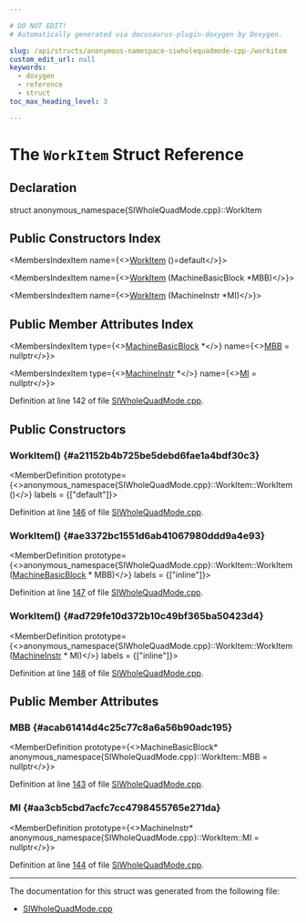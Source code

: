 ```yaml
---

# DO NOT EDIT!
# Automatically generated via docusaurus-plugin-doxygen by Doxygen.

slug: /api/structs/anonymous-namespace-siwholequadmode-cpp-/workitem
custom_edit_url: null
keywords:
  - doxygen
  - reference
  - struct
toc_max_heading_level: 3

---
```





# The `WorkItem` Struct Reference

<DoxygenPage pluginConfig={pluginConfig}>



## Declaration

<CodeBlock>struct anonymous_namespace{SIWholeQuadMode.cpp}::WorkItem</CodeBlock>

## Public Constructors Index

<MembersIndex>

<MembersIndexItem
  name={<><a href="#a21152b4b725be5debd6fae1a4bdf30c3">WorkItem</a> ()=default</>}>
</MembersIndexItem>

<MembersIndexItem
  name={<><a href="#ae3372bc1551d6ab41067980ddd9a4e93">WorkItem</a> (MachineBasicBlock &#42;MBB)</>}>
</MembersIndexItem>

<MembersIndexItem
  name={<><a href="#ad729fe10d372b10c49bf365ba50423d4">WorkItem</a> (MachineInstr &#42;MI)</>}>
</MembersIndexItem>

</MembersIndex>

## Public Member Attributes Index

<MembersIndex>

<MembersIndexItem
  type={<><a href="/docs/api/classes/llvm/machinebasicblock">MachineBasicBlock</a> &#42;</>}
  name={<><a href="#acab61414d4c25c77c8a6a56b90adc195">MBB</a> = nullptr</>}>
</MembersIndexItem>

<MembersIndexItem
  type={<><a href="/docs/api/classes/llvm/machineinstr">MachineInstr</a> &#42;</>}
  name={<><a href="#aa3cb5cbd7acfc7cc4798455765e271da">MI</a> = nullptr</>}>
</MembersIndexItem>

</MembersIndex>


Definition at line 142 of file <a href="/docs/api/files/lib/lib/target/lib/target/amdgpu/siwholequadmode-cpp">SIWholeQuadMode.cpp</a>.

<SectionDefinition>

## Public Constructors

### WorkItem() {#a21152b4b725be5debd6fae1a4bdf30c3}

<MemberDefinition
  prototype={<>anonymous&#95;namespace&#123;SIWholeQuadMode.cpp&#125;::WorkItem::WorkItem ()</>}
  labels = {["default"]}>

Definition at line <a href="/docs/api/files/lib/lib/target/lib/target/amdgpu/siwholequadmode-cpp/#l00146">146</a> of file <a href="/docs/api/files/lib/lib/target/lib/target/amdgpu/siwholequadmode-cpp">SIWholeQuadMode.cpp</a>.
</MemberDefinition>

### WorkItem() {#ae3372bc1551d6ab41067980ddd9a4e93}

<MemberDefinition
  prototype={<>anonymous&#95;namespace&#123;SIWholeQuadMode.cpp&#125;::WorkItem::WorkItem (<a href="/docs/api/classes/llvm/machinebasicblock">MachineBasicBlock</a> &#42; MBB)</>}
  labels = {["inline"]}>

Definition at line <a href="/docs/api/files/lib/lib/target/lib/target/amdgpu/siwholequadmode-cpp/#l00147">147</a> of file <a href="/docs/api/files/lib/lib/target/lib/target/amdgpu/siwholequadmode-cpp">SIWholeQuadMode.cpp</a>.
</MemberDefinition>

### WorkItem() {#ad729fe10d372b10c49bf365ba50423d4}

<MemberDefinition
  prototype={<>anonymous&#95;namespace&#123;SIWholeQuadMode.cpp&#125;::WorkItem::WorkItem (<a href="/docs/api/classes/llvm/machineinstr">MachineInstr</a> &#42; MI)</>}
  labels = {["inline"]}>

Definition at line <a href="/docs/api/files/lib/lib/target/lib/target/amdgpu/siwholequadmode-cpp/#l00148">148</a> of file <a href="/docs/api/files/lib/lib/target/lib/target/amdgpu/siwholequadmode-cpp">SIWholeQuadMode.cpp</a>.
</MemberDefinition>

</SectionDefinition>

<SectionDefinition>

## Public Member Attributes

### MBB {#acab61414d4c25c77c8a6a56b90adc195}

<MemberDefinition
  prototype={<>MachineBasicBlock&#42; anonymous&#95;namespace&#123;SIWholeQuadMode.cpp&#125;::WorkItem::MBB = nullptr</>}>

Definition at line <a href="/docs/api/files/lib/lib/target/lib/target/amdgpu/siwholequadmode-cpp/#l00143">143</a> of file <a href="/docs/api/files/lib/lib/target/lib/target/amdgpu/siwholequadmode-cpp">SIWholeQuadMode.cpp</a>.
</MemberDefinition>

### MI {#aa3cb5cbd7acfc7cc4798455765e271da}

<MemberDefinition
  prototype={<>MachineInstr&#42; anonymous&#95;namespace&#123;SIWholeQuadMode.cpp&#125;::WorkItem::MI = nullptr</>}>

Definition at line <a href="/docs/api/files/lib/lib/target/lib/target/amdgpu/siwholequadmode-cpp/#l00144">144</a> of file <a href="/docs/api/files/lib/lib/target/lib/target/amdgpu/siwholequadmode-cpp">SIWholeQuadMode.cpp</a>.
</MemberDefinition>

</SectionDefinition>

<hr/>

The documentation for this struct was generated from the following file:

<ul>
<li><a href="/docs/api/files/lib/lib/target/lib/target/amdgpu/siwholequadmode-cpp">SIWholeQuadMode.cpp</a></li>
</ul>

</DoxygenPage>
